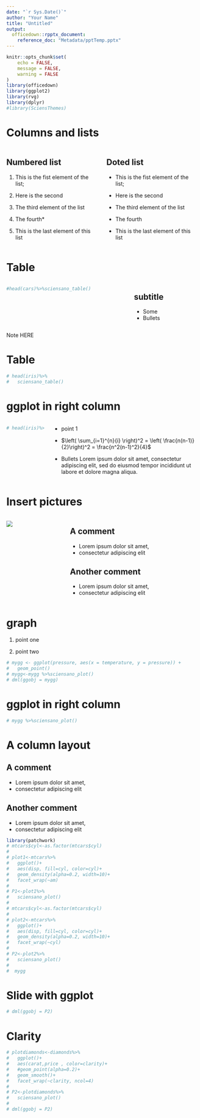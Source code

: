 ```yaml
---
date: "`r Sys.Date()`"
author: "Your Name"
title: "Untitled"
output: 
  officedown::rpptx_document:
    reference_doc: "Metadata/pptTemp.pptx"
---
```


```r
knitr::opts_chunk$set(
	echo = FALSE,
	message = FALSE,
	warning = FALSE
)
library(officedown)
library(ggplot2)
library(rvg)
library(dplyr)
#library(SciensThemes)
```

# Columns and lists

::: columns
::: column
## Numbered list

1.  This is the fist element of the list;

2.  Here is the second

3.  The third element of the list

4.  The fourth\*

5.  This is the last element of this list
:::

::: column
## Doted list

-   This is the fist element of the list;

-   Here is the second

-   The third element of the list

-   The fourth

-   This is the last element of this list
:::
:::

# Table

::: columns
::: column
```r
#head(cars)%>%sciensano_table()
```
:::

::: column
## subtitle

-   Some
-   Bullets
:::
:::

::: notes
Note HERE
:::

# Table

```r
# head(iris)%>% 
#   sciensano_table()
```

# ggplot in right column

::: columns
::: column
```r
# head(iris)%>%sciensano_table()
```
:::

::: column
-   point 1

-   $\left( \sum_{i=1}^{n}{i} \right)^2 = \left( \frac{n(n-1)}{2}\right)^2 = \frac{n^2(n-1)^2}{4}$

-   Bullets Lorem ipsum dolor sit amet, consectetur adipiscing elit, sed do eiusmod tempor incididunt ut labore et dolore magna aliqua.
:::
:::

# Insert pictures
::: columns
::: column

![](https://braintower.com/wp-content/uploads/2020/12/Sciensano-800x500-1.jpg)
:::
::: column
## A comment
-  Lorem ipsum dolor sit amet, 
-  consectetur adipiscing elit

## Another comment
-  Lorem ipsum dolor sit amet, 
-  consectetur adipiscing elit


:::
:::

# graph

(1) point one

(2) point two

```r
# mygg <- ggplot(pressure, aes(x = temperature, y = pressure)) +
#   geom_point()
# mygg<-mygg %>%sciensano_plot()
# dml(ggobj = mygg)
```

# ggplot in right column

```r
# mygg %>%sciensano_plot()
```

# A column layout

## A comment
-  Lorem ipsum dolor sit amet, 
-  consectetur adipiscing elit

## Another comment
-  Lorem ipsum dolor sit amet, 
-  consectetur adipiscing elit


```r
library(patchwork)
# mtcars$cyl<-as.factor(mtcars$cyl)
# 
# plot1<-mtcars%>%
#   ggplot()+
#   aes(disp, fill=cyl, color=cyl)+
#   geom_density(alpha=0.2, width=10)+
#   facet_wrap(~am)
# 
# P1<-plot1%>%
#   sciensano_plot()
# 
# mtcars$cyl<-as.factor(mtcars$cyl)
# 
# plot2<-mtcars%>%
#   ggplot()+
#   aes(disp, fill=cyl, color=cyl)+
#   geom_density(alpha=0.2, width=10)+
#   facet_wrap(~cyl)
# 
# P2<-plot2%>%
#   sciensano_plot()
# 
#  mygg

```


# Slide with ggplot

```r

# dml(ggobj = P2)
```

# Clarity

```r
# plotdiamonds<-diamonds%>%
#   ggplot()+
#   aes(carat,price , color=clarity)+
#   #geom_point(alpha=0.2)+
#   geom_smooth()+
#   facet_wrap(~clarity, ncol=4)
# 
# P2<-plotdiamonds%>%
#   sciensano_plot()
# 
# dml(ggobj = P2)
```
